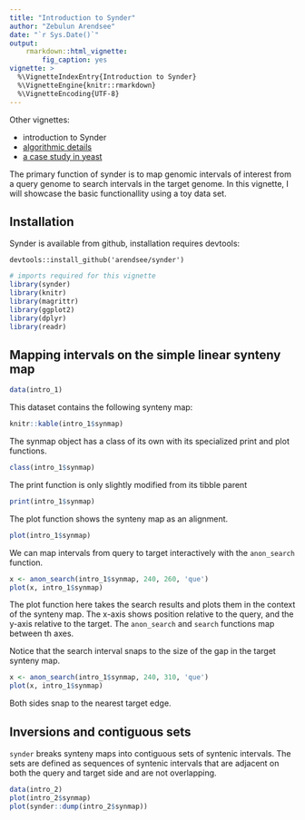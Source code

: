 ```yaml
---
title: "Introduction to Synder"
author: "Zebulun Arendsee"
date: "`r Sys.Date()`"
output:
    rmarkdown::html_vignette:
        fig_caption: yes
vignette: >
  %\VignetteIndexEntry{Introduction to Synder}
  %\VignetteEngine{knitr::rmarkdown}
  %\VignetteEncoding{UTF-8}
---
```


Other vignettes:

 - introduction to Synder
 - [algorithmic details](algorithm.html)
 - [a case study in yeast](yeast.html)

The primary function of synder is to map genomic intervals of interest from a
query genome to search intervals in the target genome. In this vignette, I
will showcase the basic functionallity using a toy data set.

## Installation

Synder is available from github, installation requires devtools:

```
devtools::install_github('arendsee/synder')
```

```r
# imports required for this vignette
library(synder)
library(knitr)
library(magrittr)
library(ggplot2)
library(dplyr)
library(readr)
```

## Mapping intervals on the simple linear synteny map 

```r
data(intro_1)
```

This dataset contains the following synteny map:

```r
knitr::kable(intro_1$synmap)
```

The synmap object has a class of its own with its specialized print and plot
functions.

```r
class(intro_1$synmap)
```

The print function is only slightly modified from its tibble parent

```r
print(intro_1$synmap)
```

The plot function shows the synteny map as an alignment.

```r
plot(intro_1$synmap)
```

We can map intervals from query to target interactively with the `anon_search`
function.

```r
x <- anon_search(intro_1$synmap, 240, 260, 'que')
plot(x, intro_1$synmap)
```

The plot function here takes the search results and plots them in the context
of the synteny map. The x-axis shows position relative to the query, and the
y-axis relative to the target. The `anon_search` and `search` functions map
between th axes.

Notice that the search interval snaps to the size of the gap in the target
synteny map.

```r
x <- anon_search(intro_1$synmap, 240, 310, 'que')
plot(x, intro_1$synmap)
```

Both sides snap to the nearest target edge.

## Inversions and contiguous sets

`synder` breaks synteny maps into contiguous sets of syntenic intervals. The
sets are defined as sequences of syntenic intervals that are adjacent on both
the query and target side and are not overlapping.

```r
data(intro_2)
plot(intro_2$synmap)
plot(synder::dump(intro_2$synmap))
```
